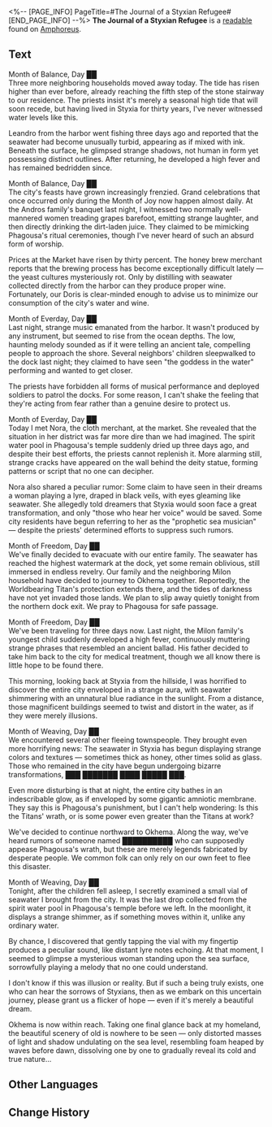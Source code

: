 <%-- [PAGE_INFO]
PageTitle=#The Journal of a Styxian Refugee#
[END_PAGE_INFO] --%>
{{Readable Infobox
|id           = 551
|partIds      = 190880
|title        = 
|image        = Item The Journal of a Styxian Refugee.png
|world        = Amphoreus
|parts        = 1
|author       = <!--to be added-->
|description  = A journal retrieved from a chest, penned by a resident of the city-state of Styxia. Due to its age, some entries are no longer legible.
|part1        = The Journal of a Styxian Refugee
|source1      = {{cx|Source missing}}
|characters   = Kephale; Phagousa
|factions     = Okhema
}}
'''The Journal of a Styxian Refugee''' is a [[readable]] found on [[Amphoreus]].
<!--
==Location==
{{Map Embed|<map name>|<marker id>}}
-->
==Text==
Month of Balance, Day ██<br />
Three more neighboring households moved away today. The tide has risen higher than ever before, already reaching the fifth step of the stone stairway to our residence. The priests insist it's merely a seasonal high tide that will soon recede, but having lived in Styxia for thirty years, I've never witnessed water levels like this.

Leandro from the harbor went fishing three days ago and reported that the seawater had become unusually turbid, appearing as if mixed with ink. Beneath the surface, he glimpsed strange shadows, not human in form yet possessing distinct outlines. After returning, he developed a high fever and has remained bedridden since.

Month of Balance, Day ██<br />
The city's feasts have grown increasingly frenzied. Grand celebrations that once occurred only during the Month of Joy now happen almost daily. At the Andros family's banquet last night, I witnessed two normally well-mannered women treading grapes barefoot, emitting strange laughter, and then directly drinking the dirt-laden juice. They claimed to be mimicking Phagousa's ritual ceremonies, though I've never heard of such an absurd form of worship.

Prices at the Market have risen by thirty percent. The honey brew merchant reports that the brewing process has become exceptionally difficult lately &mdash; the yeast cultures mysteriously rot. Only by distilling with seawater collected directly from the harbor can they produce proper wine.<br />
Fortunately, our Doris is clear-minded enough to advise us to minimize our consumption of the city's water and wine.

Month of Everday, Day ██<br />
Last night, strange music emanated from the harbor. It wasn't produced by any instrument, but seemed to rise from the ocean depths. The low, haunting melody sounded as if it were telling an ancient tale, compelling people to approach the shore. Several neighbors' children sleepwalked to the dock last night; they claimed to have seen "the goddess in the water" performing and wanted to get closer.

The priests have forbidden all forms of musical performance and deployed soldiers to patrol the docks. For some reason, I can't shake the feeling that they're acting from fear rather than a genuine desire to protect us.

Month of Everday, Day ██<br />
Today I met Nora, the cloth merchant, at the market. She revealed that the situation in her district was far more dire than we had imagined. The spirit water pool in Phagousa's temple suddenly dried up three days ago, and despite their best efforts, the priests cannot replenish it. More alarming still, strange cracks have appeared on the wall behind the deity statue, forming patterns or script that no one can decipher.

Nora also shared a peculiar rumor: Some claim to have seen in their dreams a woman playing a lyre, draped in black veils, with eyes gleaming like seawater. She allegedly told dreamers that Styxia would soon face a great transformation, and only "those who hear her voice" would be saved. Some city residents have begun referring to her as the "prophetic sea musician" &mdash; despite the priests' determined efforts to suppress such rumors.

Month of Freedom, Day ██<br />
We've finally decided to evacuate with our entire family. The seawater has reached the highest watermark at the dock, yet some remain oblivious, still immersed in endless revelry. Our family and the neighboring Milon household have decided to journey to Okhema together. Reportedly, the Worldbearing Titan's protection extends there, and the tides of darkness have not yet invaded those lands. We plan to slip away quietly tonight from the northern dock exit. We pray to Phagousa for safe passage.

Month of Freedom, Day ██<br />
We've been traveling for three days now. Last night, the Milon family's youngest child suddenly developed a high fever, continuously muttering strange phrases that resembled an ancient ballad. His father decided to take him back to the city for medical treatment, though we all know there is little hope to be found there.

This morning, looking back at Styxia from the hillside, I was horrified to discover the entire city enveloped in a strange aura, with seawater shimmering with an unnatural blue radiance in the sunlight. From a distance, those magnificent buildings seemed to twist and distort in the water, as if they were merely illusions.

Month of Weaving, Day ██<br />
We encountered several other fleeing townspeople. They brought even more horrifying news: The seawater in Styxia has begun displaying strange colors and textures &mdash; sometimes thick as honey, other times solid as glass. Those who remained in the city have begun undergoing bizarre transformations, ███ ███████ ████ █████ ███.

Even more disturbing is that at night, the entire city bathes in an indescribable glow, as if enveloped by some gigantic amniotic membrane. They say this is Phagousa's punishment, but I can't help wondering: Is this the Titans' wrath, or is some power even greater than the Titans at work?

We've decided to continue northward to Okhema. Along the way, we've heard rumors of someone named ██████████ who can supposedly appease Phagousa's wrath, but these are merely legends fabricated by desperate people. We common folk can only rely on our own feet to flee this disaster.

Month of Weaving, Day ██<br />
Tonight, after the children fell asleep, I secretly examined a small vial of seawater I brought from the city. It was the last drop collected from the spirit water pool in Phagousa's temple before we left. In the moonlight, it displays a strange shimmer, as if something moves within it, unlike any ordinary water.

By chance, I discovered that gently tapping the vial with my fingertip produces a peculiar sound, like distant lyre notes echoing. At that moment, I seemed to glimpse a mysterious woman standing upon the sea surface, sorrowfully playing a melody that no one could understand.

I don't know if this was illusion or reality. But if such a being truly exists, one who can hear the sorrows of Styxians, then as we embark on this uncertain journey, please grant us a flicker of hope &mdash; even if it's merely a beautiful dream.

Okhema is now within reach. Taking one final glance back at my homeland, the beautiful scenery of old is nowhere to be seen &mdash; only distorted masses of light and shadow undulating on the sea level, resembling foam heaped by waves before dawn, dissolving one by one to gradually reveal its cold and true nature...

<!--
==Trivia==
* 
-->
==Other Languages==
{{Other Languages
|en   = The Journal of a Styxian Refugee
|zhs  = 斯缇科西亚难民的日志
|zht  = 斯緹科西亞難民的日誌
|ja   = スティコシア難民の日誌
|ko   = 스틱시아 난민의 일지
|es   = Diario de un refugiado de Estisia
|fr   = Journal d'un réfugié de Styxie
|ru   = Дневник беженца Стиксии
|th   = บันทึกของผู้ลี้ภัยชาว Styxia
|vi   = Nhật Ký Của Dân Tị Nạn Styxia
|de   = Tagebuch eines Styxia-Flüchtlings
|id   = Buku Harian Pengungsi Styxia
|pt   = O Diário de um Refugiado Styxiano
}}

==Change History==
{{Change History|3.3}}